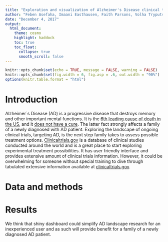 ```yaml
---
title: "Exploration and visualization of Alzheimer's Disease clinical trials summary made easy with ACT (Alzheimer's Clinical Trials) Shiny Dashboard" 
author: "Feben Asefaha, Imaani Easthausen, Faith Parsons, Volha Tryputsen"
date: "December 4, 2017"
output: 
  html_document:
    theme: cosmo
    highlight: haddock
    toc: true
    toc_float:
      collapse: true
      smooth_scroll: false
---
```


```r
knitr::opts_chunk$set(echo = TRUE, message = FALSE, warning = FALSE)
knitr::opts_chunk$set(fig.width = 6, fig.asp = .6, out.width = "90%")
options(knitr.table.format = "html") 
```


# Introduction 
Alzheimer`s Disease (AD) is a progressive disease that destroys memory and other important mental functions. It is the [6th leading cause of death in the US](https://www.alz.org/facts/), and it [does not have a cure](https://www.alz.org/alzheimers_disease_treatments.asp). The latter fact strongly affects a family of a newly diagnosed with AD patient. Exploring the landscape of ongoing clinical trials, targeting AD, is the next step family takes to assess possible treatment options. [Clinicaltrials.gov](https://clinicaltrials.gov) is a database of clinical studies conducted around the world and is a great place to start exploring experimental treatment possibilities. It has user friendly interface and provides extensive amount of clinical trials information. However, it could be overwhelming for someone without special training to dive through tabulated extensive information available at [clinicaltrials.gov](https://clinicaltrials.gov). 


# Data and methods  


# Results
We think that shiny dashboard could simplify AD landscape research for an inexperienced user and as such will provide benefit for a family of a newly diagnosed AD patient.